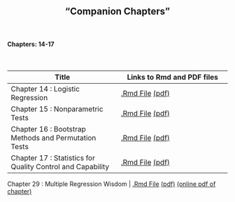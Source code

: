 <h2>
<center>
"Companion Chapters"
</center>
</h2>

</br>
<h4><right>Chapters: 14-17</right></h4>
</br>




Title  | Links to Rmd and PDF files
------------- | -------------
Chapter 14 : Logistic Regression | <a href='chapters/Chapter14.Rmd'>.Rmd File</a> <a href='chapters/Chapter14.pdf'>(pdf)</a>
Chapter 15 : Nonparametric Tests | <a href='chapters/Chapter15.Rmd'>.Rmd File</a> <a href='chapters/Chapter15.pdf'>(pdf)</a>
Chapter 16 : Bootstrap Methods and Permutation Tests | <a href='chapters/Chapter16.Rmd'>.Rmd File</a> <a href='chapters/Chapter16.pdf'>(pdf)</a>
Chapter 17 : Statistics for Quality Control and Capability | <a href='chapters/Chapter17.Rmd'>.Rmd File</a> <a href='chapters/Chapter17.pdf'>(pdf)</a>

Chapter 29 : Multiple Regression Wisdom | <a href='chapterfiles/Chapter29.Rmd'>.Rmd File</a> <a href='chapterfiles/Chapter29.pdf'>(pdf)</a> <a href="SDM_04_Ch29.pdf">(online pdf of chapter)</a>
